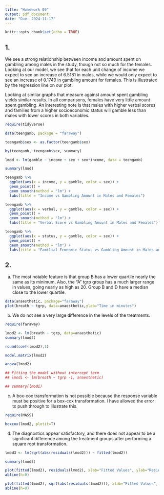 ```yaml
---
title: "Homework 09"
output: pdf_document
date: "Due: 2024-11-17"
---
```


```r
knitr::opts_chunk$set(echo = TRUE)
```

## 1. 

We see a strong relationship between income and amount spent on gambling among males in the study, though not so much for the females. Looking at our model, we see that for each unit change of income we expect to see an increase of 6.5181 in males, while we would only expect to see an increase of 0.1749 in gambling amount for females. This is illustrated by the regression line on our plot.

Looking at similar graphs that measure against amount spent gambling yields similar results. In all comparisons, females have very little amount spent gambling. An interesting note is that males with higher verbal scores and families from a higher socioeconomic status will gamble less than males with lower scores in both variables. 

```r

require(tidyverse)

data(teengamb, package = "faraway")

teengamb$sex <- as.factor(teengamb$sex)

by(teengamb, teengamb$sex, summary)

lmod <- lm(gamble ~ income + sex + sex*income, data = teengamb)

summary(lmod)

teengamb %>% 
  ggplot(aes(x = income, y = gamble, color = sex)) + 
  geom_point() +
  geom_smooth(method = "lm") +
  labs(title = "Income vs Gambling Amount in Males and Females")

teengamb %>% 
  ggplot(aes(x = verbal, y = gamble, color = sex)) + 
  geom_point() +
  geom_smooth(method = "lm") +
  labs(title = "Verbal Score vs Gambling Amount in Males and Females")

teengamb %>% 
  ggplot(aes(x = status, y = gamble, color = sex)) + 
  geom_point() +
  geom_smooth(method = "lm") +
  labs(title = "Familial Economic Status vs Gambling Amount in Males and Females")

```

## 2.

a. The most notable feature is that group B has a lower quartile nearly the same as its minimum. Also, the "A" tgrp group has a much larger range in values, going nearly as high as 20. Group B and D have a median close to the lower quartile. 

```r

data(anaesthetic, package="faraway")
plot(breath ~ tgrp, data=anaesthetic,ylab="Time in minutes")

```

b. We do not see a very large difference in the levels of the treatments.

```r

require(faraway)

lmod2 <- lm(breath ~ tgrp, data=anaesthetic)
summary(lmod2)

round(coef(lmod2),1)

model.matrix(lmod2)

anova(lmod2)

## Fitting the model without intercept term
## lmodi <- lm(breath ~ tgrp -1, anaesthetic)

## summary(lmodi)

```

c. A box-cox transformation is not possible because the response variable must be positive for a box-cox transformation. I have allowed the error to push through to illustrate this.

```r

require(MASS)

boxcox(lmod2, plotit=T)

```

d. The diagnostics appear satisfactory, and there does not appear to be a significant difference among the treatment groups after performing a square root transformation. 

```r

lmod3 <- lm(sqrt(abs(residuals(lmod2))) ~ fitted(lmod2))

summary(lmod3)

plot(fitted(lmod2), residuals(lmod2), xlab="Fitted Values", ylab="Residuals")
abline(h=0)

plot(fitted(lmod2), sqrt(abs(residuals(lmod2))), xlab="Fitted Values", ylab=expression(sqrt(hat(epsilon))))
abline(h=0)

```